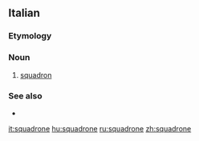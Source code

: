 ==Italian==

===Etymology===
{{suffix|squadra|gloss1=squad|one|lang=it}}

===Noun===
{{it-noun|m}}

# [[squadron]]

===See also===
* {{l|it|squadriglia}}

[[it:squadrone]]
[[hu:squadrone]]
[[ru:squadrone]]
[[zh:squadrone]]
